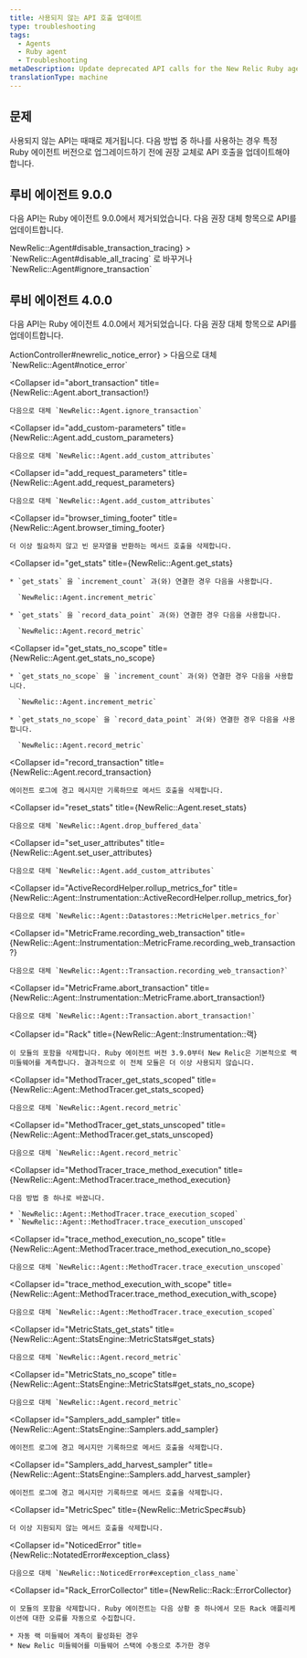 ```yaml
---
title: 사용되지 않는 API 호출 업데이트
type: troubleshooting
tags:
  - Agents
  - Ruby agent
  - Troubleshooting
metaDescription: Update deprecated API calls for the New Relic Ruby agent.
translationType: machine
---
```


## 문제

사용되지 않는 API는 때때로 제거됩니다. 다음 방법 중 하나를 사용하는 경우 특정 Ruby 에이전트 버전으로 업그레이드하기 전에 권장 교체로 API 호출을 업데이트해야 합니다.

## 루비 에이전트 9.0.0

다음 API는 Ruby 에이전트 9.0.0에서 제거되었습니다. 다음 권장 대체 항목으로 API를 업데이트합니다.

<CollapserGroup>
  <Collapser
    id="disable_transaction_tracing"
    title={<InlineCode>NewRelic::Agent#disable_transaction_tracing</InlineCode>}
  >
    `NewRelic::Agent#disable_all_tracing` 로 바꾸거나 `NewRelic::Agent#ignore_transaction`
  </Collapser>
</CollapserGroup>

## 루비 에이전트 4.0.0

다음 API는 Ruby 에이전트 4.0.0에서 제거되었습니다. 다음 권장 대체 항목으로 API를 업데이트합니다.

<CollapserGroup>
  <Collapser
    id="newrelic_notice_error"
    title={<InlineCode>ActionController#newrelic_notice_error</InlineCode>}
  >
    다음으로 대체 `NewRelic::Agent#notice_error`
  </Collapser>

  <Collapser
    id="abort_transaction"
    title={<InlineCode>NewRelic::Agent.abort_transaction!</InlineCode>}
  >
    다음으로 대체 `NewRelic::Agent.ignore_transaction`
  </Collapser>

  <Collapser
    id="add_custom-parameters"
    title={<InlineCode>NewRelic::Agent.add_custom_parameters</InlineCode>}
  >
    다음으로 대체 `NewRelic::Agent.add_custom_attributes`
  </Collapser>

  <Collapser
    id="add_request_parameters"
    title={<InlineCode>NewRelic::Agent.add_request_parameters</InlineCode>}
  >
    다음으로 대체 `NewRelic::Agent.add_custom_attributes`
  </Collapser>

  <Collapser
    id="browser_timing_footer"
    title={<InlineCode>NewRelic::Agent.browser_timing_footer</InlineCode>}
  >
    더 이상 필요하지 않고 빈 문자열을 반환하는 메서드 호출을 삭제합니다.
  </Collapser>

  <Collapser
    id="get_stats"
    title={<InlineCode>NewRelic::Agent.get_stats</InlineCode>}
  >
    * `get_stats` 을 `increment_count` 과(와) 연결한 경우 다음을 사용합니다.

      `NewRelic::Agent.increment_metric`

    * `get_stats` 을 `record_data_point` 과(와) 연결한 경우 다음을 사용합니다.

      `NewRelic::Agent.record_metric`
  </Collapser>

  <Collapser
    id="get_stats_no_scope"
    title={<InlineCode>NewRelic::Agent.get_stats_no_scope</InlineCode>}
  >
    * `get_stats_no_scope` 을 `increment_count` 과(와) 연결한 경우 다음을 사용합니다.

      `NewRelic::Agent.increment_metric`

    * `get_stats_no_scope` 을 `record_data_point` 과(와) 연결한 경우 다음을 사용합니다.

      `NewRelic::Agent.record_metric`
  </Collapser>

  <Collapser
    id="record_transaction"
    title={<InlineCode>NewRelic::Agent.record_transaction</InlineCode>}
  >
    에이전트 로그에 경고 메시지만 기록하므로 메서드 호출을 삭제합니다.
  </Collapser>

  <Collapser
    id="reset_stats"
    title={<InlineCode>NewRelic::Agent.reset_stats</InlineCode>}
  >
    다음으로 대체 `NewRelic::Agent.drop_buffered_data`
  </Collapser>

  <Collapser
    id="set_user_attributes"
    title={<InlineCode>NewRelic::Agent.set_user_attributes</InlineCode>}
  >
    다음으로 대체 `NewRelic::Agent.add_custom_attributes`
  </Collapser>

  <Collapser
    id="ActiveRecordHelper.rollup_metrics_for"
    title={<InlineCode>NewRelic::Agent::Instrumentation::ActiveRecordHelper.rollup_metrics_for</InlineCode>}
  >
    다음으로 대체 `NewRelic::Agent::Datastores::MetricHelper.metrics_for`
  </Collapser>

  <Collapser
    id="MetricFrame.recording_web_transaction"
    title={<InlineCode>NewRelic::Agent::Instrumentation::MetricFrame.recording_web_transaction?</InlineCode>}
  >
    다음으로 대체 `NewRelic::Agent::Transaction.recording_web_transaction?`
  </Collapser>

  <Collapser
    id="MetricFrame.abort_transaction"
    title={<InlineCode>NewRelic::Agent::Instrumentation::MetricFrame.abort_transaction!</InlineCode>}
  >
    다음으로 대체 `NewRelic::Agent::Transaction.abort_transaction!`
  </Collapser>

  <Collapser
    id="Rack"
    title={<InlineCode>NewRelic::Agent::Instrumentation::랙</InlineCode>}
  >
    이 모듈의 포함을 삭제합니다. Ruby 에이전트 버전 3.9.0부터 New Relic은 기본적으로 랙 미들웨어를 계측합니다. 결과적으로 이 전체 모듈은 더 이상 사용되지 않습니다.
  </Collapser>

  <Collapser
    id="MethodTracer_get_stats_scoped"
    title={<InlineCode>NewRelic::Agent::MethodTracer.get_stats_scoped</InlineCode>}
  >
    다음으로 대체 `NewRelic::Agent.record_metric`
  </Collapser>

  <Collapser
    id="MethodTracer_get_stats_unscoped"
    title={<InlineCode>NewRelic::Agent::MethodTracer.get_stats_unscoped</InlineCode>}
  >
    다음으로 대체 `NewRelic::Agent.record_metric`
  </Collapser>

  <Collapser
    id="MethodTracer_trace_method_execution"
    title={<InlineCode>NewRelic::Agent::MethodTracer.trace_method_execution</InlineCode>}
  >
    다음 방법 중 하나로 바꿉니다.

    * `NewRelic::Agent::MethodTracer.trace_execution_scoped`
    * `NewRelic::Agent::MethodTracer.trace_execution_unscoped`
  </Collapser>

  <Collapser
    id="trace_method_execution_no_scope"
    title={<InlineCode>NewRelic::Agent::MethodTracer.trace_method_execution_no_scope</InlineCode>}
  >
    다음으로 대체 `NewRelic::Agent::MethodTracer.trace_execution_unscoped`
  </Collapser>

  <Collapser
    id="trace_method_execution_with_scope"
    title={<InlineCode>NewRelic::Agent::MethodTracer.trace_method_execution_with_scope</InlineCode>}
  >
    다음으로 대체 `NewRelic::Agent::MethodTracer.trace_execution_scoped`
  </Collapser>

  <Collapser
    id="MetricStats_get_stats"
    title={<InlineCode>NewRelic::Agent::StatsEngine::MetricStats#get_stats</InlineCode>}
  >
    다음으로 대체 `NewRelic::Agent.record_metric`
  </Collapser>

  <Collapser
    id="MetricStats_no_scope"
    title={<InlineCode>NewRelic::Agent::StatsEngine::MetricStats#get_stats_no_scope</InlineCode>}
  >
    다음으로 대체 `NewRelic::Agent.record_metric`
  </Collapser>

  <Collapser
    id="Samplers_add_sampler"
    title={<InlineCode>NewRelic::Agent::StatsEngine::Samplers.add_sampler</InlineCode>}
  >
    에이전트 로그에 경고 메시지만 기록하므로 메서드 호출을 삭제합니다.
  </Collapser>

  <Collapser
    id="Samplers_add_harvest_sampler"
    title={<InlineCode>NewRelic::Agent::StatsEngine::Samplers.add_harvest_sampler</InlineCode>}
  >
    에이전트 로그에 경고 메시지만 기록하므로 메서드 호출을 삭제합니다.
  </Collapser>

  <Collapser
    id="MetricSpec"
    title={<InlineCode>NewRelic::MetricSpec#sub</InlineCode>}
  >
    더 이상 지원되지 않는 메서드 호출을 삭제합니다.
  </Collapser>

  <Collapser
    id="NoticedError"
    title={<InlineCode>NewRelic::NotatedError#exception_class</InlineCode>}
  >
    다음으로 대체 `NewRelic::NoticedError#exception_class_name`
  </Collapser>

  <Collapser
    id="Rack_ErrorCollector"
    title={<InlineCode>NewRelic::Rack::ErrorCollector</InlineCode>}
  >
    이 모듈의 포함을 삭제합니다. Ruby 에이전트는 다음 상황 중 하나에서 모든 Rack 애플리케이션에 대한 오류를 자동으로 수집합니다.

    * 자동 랙 미들웨어 계측이 활성화된 경우
    * New Relic 미들웨어를 미들웨어 스택에 수동으로 추가한 경우
  </Collapser>
</CollapserGroup>